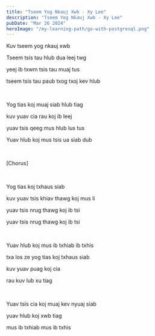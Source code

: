 ```yaml
---
title: "Tseem Yog Nkauj Xwb - Xy Lee"
description: "Tseem Yog Nkauj Xwb - Xy Lee"
pubDate: "Mar 26 2024"
heroImage: "/my-learning-path/go-with-postgresql.png"
---
```


Kuv tseem yog nkauj xwb

Tseem tsis tau hlub dua leej twg

yeej ib txwm tsis tau muaj tus

tseem tsis tau paub txog txoj kev hlub

<br />

Yog tias koj muaj siab hlub tiag

kuv yuav cia rau koj ib leej

yuav tsis qeeg mus hlub lus tus

Yuav hlub koj mus tsis ua siab dub

<br />

[Chorus]

<br />

Yog tias koj txhaus siab

kuv yuav tsis khiav thawg koj mus li

yuav tsis nrug thawg koj ib tsi

yuav tsis nrug thawg koj ib tsi

<br />

Yuav hlub koj mus ib txhiab ib txhis

txa los ze yog tias koj txhaus siab

kuv yuav puag koj cia

rau kuv lub xu tiag

<br />

Yuav tsis cia koj muaj kev nyuaj siab

yuav hlub koj xwb tiag

mus ib txhiab mus ib txhis
